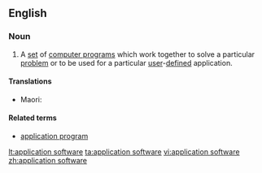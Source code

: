 ==English==

===Noun===
{{en-noun|head=[[application]] [[software]]|-}}

# {{context|computing|lang=en}} A [[set]] of [[computer program]]s which work together to solve a particular [[problem]] or to be used for a particular [[user]]-[[defined]] application.

====Translations====
{{trans-top|}}
{{trans-mid}}
* Maori: {{t|mi|pūmanawa tautono}}
{{trans-bottom}}

====Related terms====
* [[application program]]

[[lt:application software]]
[[ta:application software]]
[[vi:application software]]
[[zh:application software]]